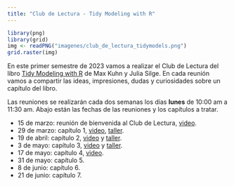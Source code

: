 ```yaml
---
title: "Club de Lectura - Tidy Modeling with R"
---
```


```r
library(png)
library(grid)
img <- readPNG("imagenes/club_de_lectura_tidymodels.png")
grid.raster(img)
```

En este primer semestre de 2023 vamos a realizar el Club de Lectura del libro [Tidy Modeling with R](https://www.tmwr.org/) de Max Kuhn y Julia Silge. En cada reunión vamos a compartir las ideas, impresiones, dudas y curiosidades sobre un capítulo del libro.

Las reuniones se realizarán cada dos semanas los días __lunes__ de 10:00 am a 11:30 am. Abajo están las fechas de las reuniones y los capítulos a tratar.

- 15 de marzo: reunión de bienvenida al Club de Lectura, [video](https://youtu.be/vcloeyjtJhg).
- 29 de marzo: capítulo 1, [video](https://youtu.be/zO1OwqvSHkM), [taller](https://rpubs.com/fhernanb/883010).
- 19 de abril: capítulo 2, [video](https://youtu.be/PvsTVa8XjJg) y [taller](https://github.com/RLadiesMedellin/ClubLectura_EfficientRProgramming/blob/main/Ejercicios%20sesi%C3%B3n%202.R).
- 3 de mayo: capítulo 3, [video](https://youtu.be/PeYv5hNBU5M) y [taller](https://github.com/RLadiesMedellin/ClubLectura_EfficientRProgramming/blob/main/Ejercicios%20sesi%C3%B3n%203.R).
- 17 de mayo: capítulo 4, [video](https://youtu.be/8txPjAU4tcs).
- 31 de mayo: capítulo 5.
- 8 de junio: capítulo 6.
- 21 de junio: capítulo 7.


